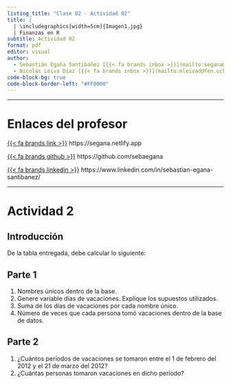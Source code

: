 ```yaml
---
listing_title: "Clase 02 - Actividad 02"
title: |
  | \includegraphics[width=5cm]{Imagen1.jpg}  
  | Finanzas en R
subtitle: Actividad 02
format: pdf
editor: visual
author:   
  - Sebastián Egaña Santibáñez [{{< fa brands inbox >}}](mailto:segana@fen.uchile)
  - Nicolás Leiva Díaz [{{< fa brands inbox >}}](mailto:nleivad@fen.uchile.cl)
code-block-bg: true
code-block-border-left: "#FF0000"
---
```


------------------------------------------------------------------------

# Enlaces del profesor

[{{< fa brands link >}}](https://segana.netlify.app) https://segana.netlify.app

[{{< fa brands github >}}](https://github.com/sebaegana) https://github.com/sebaegana

[{{< fa brands linkedin >}}](https://www.linkedin.com/in/sebastian-egana-santibanez/) https://www.linkedin.com/in/sebastian-egana-santibanez/

------------------------------------------------------------------------

# Actividad 2

## Introducción

De la tabla entregada, debe calcular lo siguiente:

## Parte 1

1.  Nombres únicos dentro de la base.
2.  Genere variable días de vacaciones. Explique los supuestos utilizados.
3.  Suma de los días de vacaciones por cada nombre único.
4.  Número de veces que cada persona tomó vacaciones dentro de la base de datos.

## Parte 2

1.  ¿Cuántos períodos de vacaciones se tomaron entre el 1 de febrero del 2012 y el 21 de marzo del 2012?
2.  ¿Cuántas personas tomaron vacaciones en dicho período?
